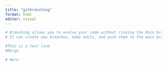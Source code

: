 ```yaml
---
title: "gitbranching"
format: html
editor: visual
---
```

```r
# Branching allows you to evolve your code without risking the Main branch
# It can create new branches, make edits, and push them to the main branch

#This is a test line
#Merge

# Here
```
